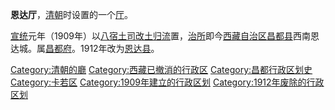 '''恩达厅'''，[[清朝|清朝]]时设置的一个[[厅_(行政区划)|厅]]。

[[宣统|宣统]]元年（1909年）以[[八宿土司|八宿土司]][[改土归流|改土归流]]置，[[治所|治所]]即今[[西藏自治区|西藏自治区]][[昌都县|昌都县]]西南恩达城。属[[昌都府|昌都府]]。1912年改为[[恩达县|恩达县]]。 

{{清朝行政区划小作品}}
{{DEFAULTSORT:E}}
[[Category:清朝的廳|Category:清朝的廳]]
[[Category:西藏已撤消的行政区|Category:西藏已撤消的行政区]]
[[Category:昌都行政区划史|Category:昌都行政区划史]]
[[Category:卡若区|Category:卡若区]]
[[Category:1909年建立的行政区划|Category:1909年建立的行政区划]]
[[Category:1912年废除的行政区划|Category:1912年废除的行政区划]]